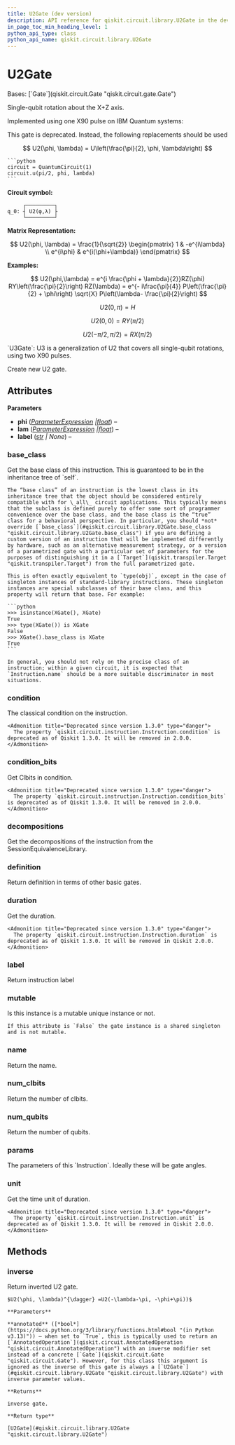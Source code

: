 ```yaml
---
title: U2Gate (dev version)
description: API reference for qiskit.circuit.library.U2Gate in the dev version of qiskit
in_page_toc_min_heading_level: 1
python_api_type: class
python_api_name: qiskit.circuit.library.U2Gate
---
```


# U2Gate

<Class id="qiskit.circuit.library.U2Gate" isDedicatedPage={true} github="https://github.com/Qiskit/qiskit/tree/main/qiskit/circuit/library/standard_gates/u2.py#L24-L149" signature="qiskit.circuit.library.U2Gate(phi, lam, label=None, *, duration=None, unit='dt')" modifiers="class">
  Bases: [`Gate`](qiskit.circuit.Gate "qiskit.circuit.gate.Gate")

  Single-qubit rotation about the X+Z axis.

  Implemented using one X90 pulse on IBM Quantum systems:

  <Admonition title="Warning" type="caution">
    This gate is deprecated. Instead, the following replacements should be used

$$
U2(\phi, \lambda) = U\left(\frac{\pi}{2}, \phi, \lambda\right)
$$

    ```python
    circuit = QuantumCircuit(1)
    circuit.u(pi/2, phi, lambda)
    ```
  </Admonition>

  **Circuit symbol:**

  ```text
       ┌─────────┐
  q_0: ┤ U2(φ,λ) ├
       └─────────┘
  ```

  **Matrix Representation:**

$$
U2(\phi, \lambda) = \frac{1}{\sqrt{2}}
\begin{pmatrix}
1          & -e^{i\lambda} \\
e^{i\phi} & e^{i(\phi+\lambda)}
\end{pmatrix}
$$

  **Examples:**

$$
U2(\phi,\lambda) = e^{i \frac{\phi + \lambda}{2}}RZ(\phi)
RY\left(\frac{\pi}{2}\right) RZ(\lambda)
= e^{- i\frac{\pi}{4}} P\left(\frac{\pi}{2} + \phi\right)
\sqrt{X} P\left(\lambda- \frac{\pi}{2}\right)
$$

$$
U2(0, \pi) = H
$$

$$
U2(0, 0) = RY(\pi/2)
$$

$$
U2(-\pi/2, \pi/2) = RX(\pi/2)
$$

  <Admonition title="See also" type="note">
    `U3Gate`: U3 is a generalization of U2 that covers all single-qubit rotations, using two X90 pulses.
  </Admonition>

  Create new U2 gate.

  ## Attributes

  **Parameters**

  *   **phi** ([*ParameterExpression*](qiskit.circuit.ParameterExpression "qiskit.circuit.parameterexpression.ParameterExpression")  *|*[*float*](https://docs.python.org/3/library/functions.html#float "(in Python v3.13)")) –
  *   **lam** ([*ParameterExpression*](qiskit.circuit.ParameterExpression "qiskit.circuit.parameterexpression.ParameterExpression")  *|*[*float*](https://docs.python.org/3/library/functions.html#float "(in Python v3.13)")) –
  *   **label** ([*str*](https://docs.python.org/3/library/stdtypes.html#str "(in Python v3.13)") *| None*) –

  ### base\_class

  <Attribute id="qiskit.circuit.library.U2Gate.base_class">
    Get the base class of this instruction. This is guaranteed to be in the inheritance tree of `self`.

    The “base class” of an instruction is the lowest class in its inheritance tree that the object should be considered entirely compatible with for \_all\_ circuit applications. This typically means that the subclass is defined purely to offer some sort of programmer convenience over the base class, and the base class is the “true” class for a behavioral perspective. In particular, you should *not* override [`base_class`](#qiskit.circuit.library.U2Gate.base_class "qiskit.circuit.library.U2Gate.base_class") if you are defining a custom version of an instruction that will be implemented differently by hardware, such as an alternative measurement strategy, or a version of a parametrized gate with a particular set of parameters for the purposes of distinguishing it in a [`Target`](qiskit.transpiler.Target "qiskit.transpiler.Target") from the full parametrized gate.

    This is often exactly equivalent to `type(obj)`, except in the case of singleton instances of standard-library instructions. These singleton instances are special subclasses of their base class, and this property will return that base. For example:

    ```python
    >>> isinstance(XGate(), XGate)
    True
    >>> type(XGate()) is XGate
    False
    >>> XGate().base_class is XGate
    True
    ```

    In general, you should not rely on the precise class of an instruction; within a given circuit, it is expected that `Instruction.name` should be a more suitable discriminator in most situations.
  </Attribute>

  ### condition

  <Attribute id="qiskit.circuit.library.U2Gate.condition">
    The classical condition on the instruction.

    <Admonition title="Deprecated since version 1.3.0" type="danger">
      The property `qiskit.circuit.instruction.Instruction.condition` is deprecated as of Qiskit 1.3.0. It will be removed in 2.0.0.
    </Admonition>
  </Attribute>

  ### condition\_bits

  <Attribute id="qiskit.circuit.library.U2Gate.condition_bits">
    Get Clbits in condition.

    <Admonition title="Deprecated since version 1.3.0" type="danger">
      The property `qiskit.circuit.instruction.Instruction.condition_bits` is deprecated as of Qiskit 1.3.0. It will be removed in 2.0.0.
    </Admonition>
  </Attribute>

  ### decompositions

  <Attribute id="qiskit.circuit.library.U2Gate.decompositions">
    Get the decompositions of the instruction from the SessionEquivalenceLibrary.
  </Attribute>

  ### definition

  <Attribute id="qiskit.circuit.library.U2Gate.definition">
    Return definition in terms of other basic gates.
  </Attribute>

  ### duration

  <Attribute id="qiskit.circuit.library.U2Gate.duration">
    Get the duration.

    <Admonition title="Deprecated since version 1.3.0" type="danger">
      The property `qiskit.circuit.instruction.Instruction.duration` is deprecated as of Qiskit 1.3.0. It will be removed in Qiskit 2.0.0.
    </Admonition>
  </Attribute>

  ### label

  <Attribute id="qiskit.circuit.library.U2Gate.label">
    Return instruction label
  </Attribute>

  ### mutable

  <Attribute id="qiskit.circuit.library.U2Gate.mutable">
    Is this instance is a mutable unique instance or not.

    If this attribute is `False` the gate instance is a shared singleton and is not mutable.
  </Attribute>

  ### name

  <Attribute id="qiskit.circuit.library.U2Gate.name">
    Return the name.
  </Attribute>

  ### num\_clbits

  <Attribute id="qiskit.circuit.library.U2Gate.num_clbits">
    Return the number of clbits.
  </Attribute>

  ### num\_qubits

  <Attribute id="qiskit.circuit.library.U2Gate.num_qubits">
    Return the number of qubits.
  </Attribute>

  ### params

  <Attribute id="qiskit.circuit.library.U2Gate.params">
    The parameters of this `Instruction`. Ideally these will be gate angles.
  </Attribute>

  ### unit

  <Attribute id="qiskit.circuit.library.U2Gate.unit">
    Get the time unit of duration.

    <Admonition title="Deprecated since version 1.3.0" type="danger">
      The property `qiskit.circuit.instruction.Instruction.unit` is deprecated as of Qiskit 1.3.0. It will be removed in Qiskit 2.0.0.
    </Admonition>
  </Attribute>

  ## Methods

  ### inverse

  <Function id="qiskit.circuit.library.U2Gate.inverse" github="https://github.com/Qiskit/qiskit/tree/main/qiskit/circuit/library/standard_gates/u2.py#L117-L131" signature="inverse(annotated=False)">
    Return inverted U2 gate.

    $U2(\phi, \lambda)^{\dagger} =U2(-\lambda-\pi, -\phi+\pi))$

    **Parameters**

    **annotated** ([*bool*](https://docs.python.org/3/library/functions.html#bool "(in Python v3.13)")) – when set to `True`, this is typically used to return an [`AnnotatedOperation`](qiskit.circuit.AnnotatedOperation "qiskit.circuit.AnnotatedOperation") with an inverse modifier set instead of a concrete [`Gate`](qiskit.circuit.Gate "qiskit.circuit.Gate"). However, for this class this argument is ignored as the inverse of this gate is always a [`U2Gate`](#qiskit.circuit.library.U2Gate "qiskit.circuit.library.U2Gate") with inverse parameter values.

    **Returns**

    inverse gate.

    **Return type**

    [U2Gate](#qiskit.circuit.library.U2Gate "qiskit.circuit.library.U2Gate")
  </Function>
</Class>

